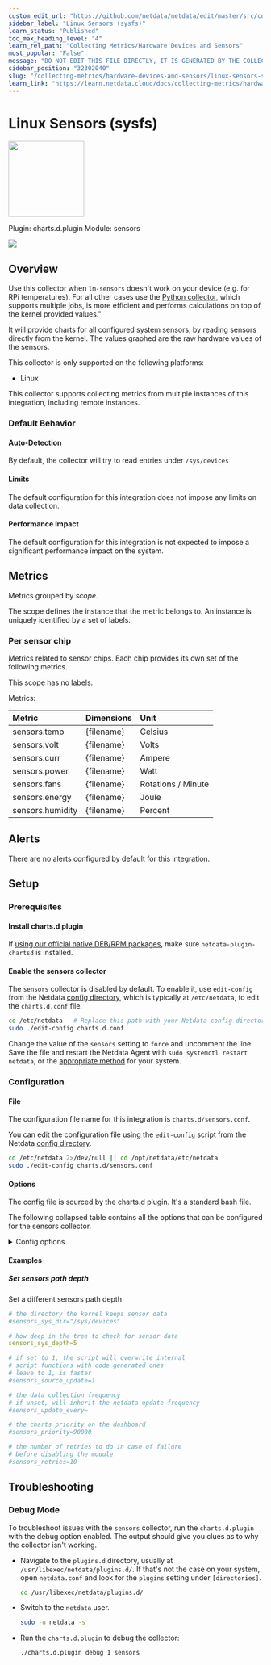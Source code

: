 ```yaml
---
custom_edit_url: "https://github.com/netdata/netdata/edit/master/src/collectors/charts.d.plugin/sensors/metadata.yaml"
sidebar_label: "Linux Sensors (sysfs)"
learn_status: "Published"
toc_max_heading_level: "4"
learn_rel_path: "Collecting Metrics/Hardware Devices and Sensors"
most_popular: "False"
message: "DO NOT EDIT THIS FILE DIRECTLY, IT IS GENERATED BY THE COLLECTOR'S metadata.yaml FILE"
sidebar_position: "32302040"
slug: "/collecting-metrics/hardware-devices-and-sensors/linux-sensors-sysfs"
learn_link: "https://learn.netdata.cloud/docs/collecting-metrics/hardware-devices-and-sensors/linux-sensors-sysfs"
---
```



# Linux Sensors (sysfs)


<img src="https://netdata.cloud/img/microchip.svg" width="150"/>


Plugin: charts.d.plugin
Module: sensors

<img src="https://img.shields.io/badge/maintained%20by-Netdata-%2300ab44" />

## Overview

Use this collector when `lm-sensors` doesn't work on your device (e.g. for RPi temperatures).
For all other cases use the [Python collector](https://github.com/netdata/netdata/blob/master/src/collectors/python.d.plugin/sensors), which supports multiple jobs, is more efficient and performs calculations on top of the kernel provided values."


It will provide charts for all configured system sensors, by reading sensors directly from the kernel.
The values graphed are the raw hardware values of the sensors.


This collector is only supported on the following platforms:

- Linux

This collector supports collecting metrics from multiple instances of this integration, including remote instances.


### Default Behavior

#### Auto-Detection

By default, the collector will try to read entries under `/sys/devices`

#### Limits

The default configuration for this integration does not impose any limits on data collection.

#### Performance Impact

The default configuration for this integration is not expected to impose a significant performance impact on the system.


## Metrics

Metrics grouped by *scope*.

The scope defines the instance that the metric belongs to. An instance is uniquely identified by a set of labels.



### Per sensor chip

Metrics related to sensor chips. Each chip provides its own set of the following metrics.

This scope has no labels.

Metrics:

| Metric | Dimensions | Unit |
|:------|:----------|:----|
| sensors.temp | {filename} | Celsius |
| sensors.volt | {filename} | Volts |
| sensors.curr | {filename} | Ampere |
| sensors.power | {filename} | Watt |
| sensors.fans | {filename} | Rotations / Minute |
| sensors.energy | {filename} | Joule |
| sensors.humidity | {filename} | Percent |



## Alerts

There are no alerts configured by default for this integration.


## Setup

### Prerequisites

#### Install charts.d plugin

If [using our official native DEB/RPM packages](https://github.com/netdata/netdata/blob/master/packaging/installer/UPDATE.md#determine-which-installation-method-you-used), make sure `netdata-plugin-chartsd` is installed.


#### Enable the sensors collector

The `sensors` collector is disabled by default. To enable it, use `edit-config` from the Netdata [config directory](/docs/netdata-agent/configuration), which is typically at `/etc/netdata`, to edit the `charts.d.conf` file.

```bash
cd /etc/netdata   # Replace this path with your Netdata config directory, if different
sudo ./edit-config charts.d.conf
```

Change the value of the `sensors` setting to `force` and uncomment the line. Save the file and restart the Netdata Agent with `sudo systemctl restart netdata`, or the [appropriate method](https://github.com/netdata/netdata/blob/master/docs/configure/start-stop-restart.md) for your system.



### Configuration

#### File

The configuration file name for this integration is `charts.d/sensors.conf`.


You can edit the configuration file using the `edit-config` script from the
Netdata [config directory](/docs/netdata-agent/configuration#the-netdata-config-directory).

```bash
cd /etc/netdata 2>/dev/null || cd /opt/netdata/etc/netdata
sudo ./edit-config charts.d/sensors.conf
```
#### Options

The config file is sourced by the charts.d plugin. It's a standard bash file.

The following collapsed table contains all the options that can be configured for the sensors collector.


<details><summary>Config options</summary>

| Name | Description | Default | Required |
|:----|:-----------|:-------|:--------:|
| sensors_sys_dir | The directory the kernel exposes sensor data. | /sys/devices | no |
| sensors_sys_depth | How deep in the tree to check for sensor data. | 10 | no |
| sensors_source_update | If set to 1, the script will overwrite internal script functions with code generated ones. | 1 | no |
| sensors_update_every | The data collection frequency. If unset, will inherit the netdata update frequency. | 1 | no |
| sensors_priority | The charts priority on the dashboard. | 90000 | no |
| sensors_retries | The number of retries to do in case of failure before disabling the collector. | 10 | no |

</details>

#### Examples

##### Set sensors path depth

Set a different sensors path depth

```yaml
# the directory the kernel keeps sensor data
#sensors_sys_dir="/sys/devices"

# how deep in the tree to check for sensor data
sensors_sys_depth=5

# if set to 1, the script will overwrite internal
# script functions with code generated ones
# leave to 1, is faster
#sensors_source_update=1

# the data collection frequency
# if unset, will inherit the netdata update frequency
#sensors_update_every=

# the charts priority on the dashboard
#sensors_priority=90000

# the number of retries to do in case of failure
# before disabling the module
#sensors_retries=10

```


## Troubleshooting

### Debug Mode

To troubleshoot issues with the `sensors` collector, run the `charts.d.plugin` with the debug option enabled. The output
should give you clues as to why the collector isn't working.

- Navigate to the `plugins.d` directory, usually at `/usr/libexec/netdata/plugins.d/`. If that's not the case on
  your system, open `netdata.conf` and look for the `plugins` setting under `[directories]`.

  ```bash
  cd /usr/libexec/netdata/plugins.d/
  ```

- Switch to the `netdata` user.

  ```bash
  sudo -u netdata -s
  ```

- Run the `charts.d.plugin` to debug the collector:

  ```bash
  ./charts.d.plugin debug 1 sensors
  ```


